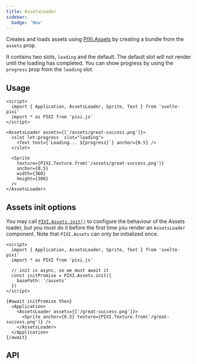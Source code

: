 ```yaml
---
title: AssetsLoader
sidebar:
  badge: 'New'
---
```


Creates and loads assets using [PIXI.Assets](https://pixijs.download/release/docs/PIXI.Assets.html) by creating a bundle from the `assets` prop.

It contains two slots, `loading` and the default. The default slot will not
render until the loading has completed. You can show progress by using the `progress` prop from the `loading` slot.

## Usage

```svelte live bg=white
<script>
  import { Application, AssetsLoader, Sprite, Text } from 'svelte-pixi'
  import * as PIXI from 'pixi.js'
</script>

<AssetsLoader assets={['/assets/great-success.png']}>
  <slot let:progress  slot="loading">
    <Text text={`Loading... ${progress}`} anchor={0.5} />
  </slot>

  <Sprite
    texture={PIXI.Texture.from('/assets/great-success.png')}
    anchor={0.5}
    width={360}
    height={300}
  />
</AssetsLoader>

```

## Assets init options

You may call [`PIXI.Assets.init()`](https://pixijs.download/dev/docs/PIXI.Assets.html#init) to configure 
the behaviour of the Assets loader, but you must do it before the first time you render an `AssetsLoader` component. 
Note that `PIXI.Assets` can only be initialized once.
 
```svelte
<script>
  import { Application, AssetsLoader, Sprite, Text } from 'svelte-pixi'
  import * as PIXI from 'pixi.js'

  // init is async, so we must await it
  const initPromise = PIXI.Assets.init({
    basePath: '/assets'
  })
</script>

{#await initPromise then}
  <Application>
    <AssetsLoader assets={['/great-success.png']}>
      <Sprite anchor={0.5} texture={PIXI.Texture.from('/great-success.png')} />
    </AssetsLoader>  
  </Application>
{/await}
```

## API

<ComponentAPI component="AssetsLoader.svelte" />